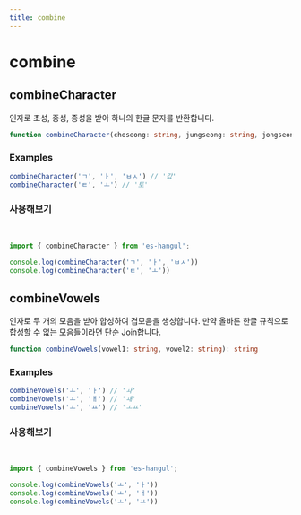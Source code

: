 ```yaml
---
title: combine
---
```



# combine 

## combineCharacter

인자로 초성, 중성, 종성을 받아 하나의 한글 문자를 반환합니다.

```typescript
function combineCharacter(choseong: string, jungseong: string, jongseong?: string): string;
```

### Examples

```typescript
combineCharacter('ㄱ', 'ㅏ', 'ㅂㅅ') // '값'
combineCharacter('ㅌ', 'ㅗ') // '토'
```

### 사용해보기

<br />

<Sandpack>

```ts index.ts
import { combineCharacter } from 'es-hangul';

console.log(combineCharacter('ㄱ', 'ㅏ', 'ㅂㅅ')) 
console.log(combineCharacter('ㅌ', 'ㅗ')) 

```

</Sandpack>


## combineVowels

인자로 두 개의 모음을 받아 합성하여 겹모음을 생성합니다. 만약 올바른 한글 규칙으로 합성할 수 없는 모음들이라면 단순 Join합니다.

```typescript
function combineVowels(vowel1: string, vowel2: string): string 
```

### Examples

```typescript
combineVowels('ㅗ', 'ㅏ') // 'ㅘ'
combineVowels('ㅗ', 'ㅐ') // 'ㅙ'
combineVowels('ㅗ', 'ㅛ') // 'ㅗㅛ'
```

### 사용해보기

<br />

<Sandpack>

```ts index.ts
import { combineVowels } from 'es-hangul';

console.log(combineVowels('ㅗ', 'ㅏ'))
console.log(combineVowels('ㅗ', 'ㅐ'))
console.log(combineVowels('ㅗ', 'ㅛ'))

```
</Sandpack>
